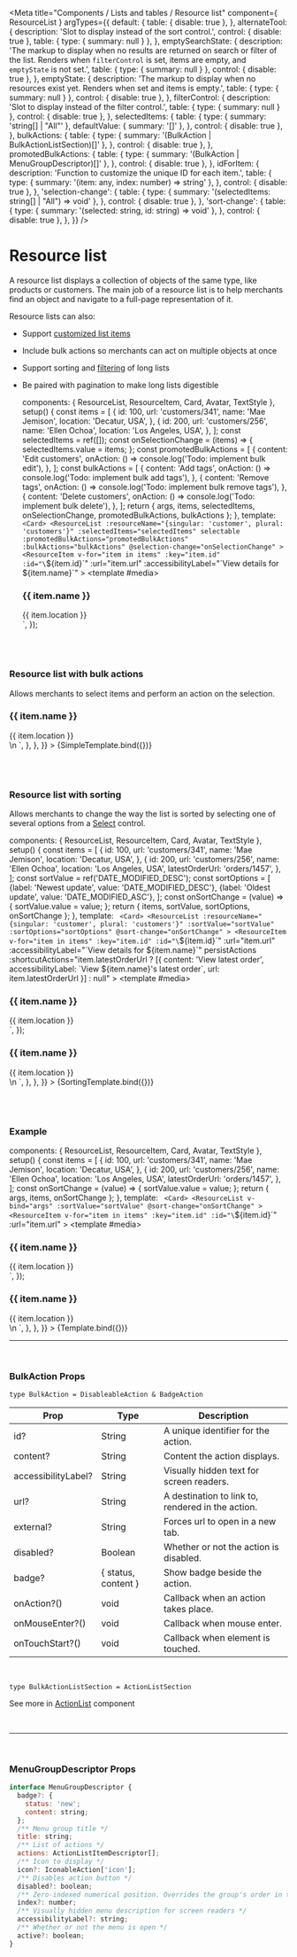 
<Meta
  title="Components / Lists and tables / Resource list"
  component={ ResourceList }
  argTypes={{
    default: {
      table: { disable: true },
    },
    alternateTool: {
      description: 'Slot to display instead of the sort control.',
      control: { disable: true },
      table: { type: { summary: null } },
    },
    emptySearchState: {
      description: 'The markup to display when no results are returned on search or filter of the list. Renders when `filterControl` is set, items are empty, and `emptyState` is not set.',
      table: { type: { summary: null } },
      control: { disable: true },
    },
    emptyState: {
      description: 'The markup to display when no resources exist yet. Renders when set and items is empty.',
      table: { type: { summary: null } },
      control: { disable: true },
    },
    filterControl: {
      description: 'Slot to display instead of the filter control.',
      table: { type: { summary: null } },
      control: { disable: true },
    },
    selectedItems: {
      table: {
        type: { summary: 'string[] | "All"' },
        defaultValue: { summary: '[]' },
      },
      control: { disable: true },
    },
    bulkActions: {
      table: {
        type: { summary: '(BulkAction | BulkActionListSection)[]' },
      },
      control: { disable: true },
    },
    promotedBulkActions: {
      table: {
        type: { summary: '(BulkAction | MenuGroupDescriptor)[]' },
      },
      control: { disable: true },
    },
    idForItem: {
      description: 'Function to customize the unique ID for each item.',
      table: {
        type: { summary: '(item: any, index: number) => string' },
      },
      control: { disable: true },
    },
    'selection-change': {
      table: {
        type: { summary: '(selectedItems: string[] | "All") => void' },
      },
      control: { disable: true },
    },
    'sort-change': {
      table: {
        type: { summary: '(selected: string, id: string) => void' },
      },
      control: { disable: true },
    },
  }}
/>

# Resource list

A resource list displays a collection of objects of the same type, like products or customers. The main job of a resource list is to help merchants find an object and navigate to a full-page representation of it.

Resource lists can also:

- Support [customized list items](./?path=/docs/components-lists-and-tables-resource-item--basic)
- Include bulk actions so merchants can act on multiple objects at once
- Support sorting and [filtering](./?path=/docs/components-lists-and-tables-filters) of long lists
- Be paired with pagination to make long lists digestible

  components: { ResourceList, ResourceItem, Card, Avatar, TextStyle },
  setup() {
    const items = [
      {
        id: 100,
        url: 'customers/341',
        name: 'Mae Jemison',
        location: 'Decatur, USA',
      },
      {
        id: 200,
        url: 'customers/256',
        name: 'Ellen Ochoa',
        location: 'Los Angeles, USA',
      },
    ];
    const selectedItems = ref([]);
    const onSelectionChange = (items) => {
      selectedItems.value = items;
    };
    const promotedBulkActions = [
      {
        content: 'Edit customers',
        onAction: () => console.log('Todo: implement bulk edit'),
      },
    ];
    const bulkActions = [
      {
        content: 'Add tags',
        onAction: () => console.log('Todo: implement bulk add tags'),
      },
      {
        content: 'Remove tags',
        onAction: () => console.log('Todo: implement bulk remove tags'),
      },
      {
        content: 'Delete customers',
        onAction: () => console.log('Todo: implement bulk delete'),
      },
    ];
    return { args, items, selectedItems, onSelectionChange, promotedBulkActions, bulkActions };
  },
  template: `
    <Card>
      <ResourceList
        :resourceName="{singular: 'customer', plural: 'customers'}"
        :selectedItems="selectedItems"
        selectable
        :promotedBulkActions="promotedBulkActions"
        :bulkActions="bulkActions"
        @selection-change="onSelectionChange"
      >
        <ResourceItem
          v-for="item in items"
          :key="item.id"
          :id="\`\${item.id}\`"
          :url="item.url"
          :accessibilityLabel="\`View details for \${item.name}\`"
        >
          <template #media>
            <Avatar customer size="medium" :name="item.name" />
          </template>
          <h3>
            <TextStyle variation="strong">{{ item.name }}</TextStyle>
          </h3>
          <div>{{ item.location }}</div>
        </ResourceItem>
      </ResourceList>
    </Card>
  `,
});

<br/><br/>

### Resource list with bulk actions

Allows merchants to select items and perform an action on the selection.

<Canvas>
  <Story
    name="With bulk actions"
    height="240px"
    inline={false}
    args={{
    }}
    parameters={{
      docs: {
        source: {
          state: 'close',
          code: dedent`
            <Card>
              <ResourceList
                :resourceName="{singular: 'customer', plural: 'customers'}"
                :selectedItems="selectedItems"
                selectable
                :promotedBulkActions="promotedBulkActions"
                :bulkActions="bulkActions"
                @selection-change="onSelectionChange"
              >
                <ResourceItem
                  v-for="item in items"
                  :key="item.id"
                  :id="\`\${item.id}\`"
                  :url="item.url"
                  :accessibilityLabel="\`View details for \${item.name}\`"
                >
                  <template #media>
                    <Avatar customer size="medium" :name="item.name" />
                  </template>
                  <h3>
                    <TextStyle variation="strong">{{ item.name }}</TextStyle>
                  </h3>
                  <div>{{ item.location }}</div>
                </ResourceItem>
              </ResourceList>
            </Card>\n
            <script setup>
              const items = [
                {
                  id: 100,
                  url: 'customers/341',
                  name: 'Mae Jemison',
                  location: 'Decatur, USA',
                },
                {
                  id: 200,
                  url: 'customers/256',
                  name: 'Ellen Ochoa',
                  location: 'Los Angeles, USA',
                },
              ];
              const selectedItems = ref([]);
              const onSelectionChange = (items) => {
                selectedItems.value = items;
              };
              const promotedBulkActions = [
                {
                  content: 'Edit customers',
                  onAction: () => console.log('Todo: implement bulk edit'),
                },
              ];
              const bulkActions = [
                {
                  content: 'Add tags',
                  onAction: () => console.log('Todo: implement bulk add tags'),
                },
                {
                  content: 'Remove tags',
                  onAction: () => console.log('Todo: implement bulk remove tags'),
                },
                {
                  content: 'Delete customers',
                  onAction: () => console.log('Todo: implement bulk delete'),
                },
              ];
            </script>
          `,
        },
      },
    }}
  >
    {SimpleTemplate.bind({})}
  </Story>
</Canvas>

<br/><br/>

### Resource list with sorting

Allows merchants to change the way the list is sorted by selecting one of several options from a [Select](./?path=/docs/components-forms-select) control.

  components: { ResourceList, ResourceItem, Card, Avatar, TextStyle },
  setup() {
    const items = [
      {
        id: 100,
        url: 'customers/341',
        name: 'Mae Jemison',
        location: 'Decatur, USA',
      },
      {
        id: 200,
        url: 'customers/256',
        name: 'Ellen Ochoa',
        location: 'Los Angeles, USA',
        latestOrderUrl: 'orders/1457',
      },
    ];
    const sortValue = ref('DATE_MODIFIED_DESC');
    const sortOptions = [
      {label: 'Newest update', value: 'DATE_MODIFIED_DESC'},
      {label: 'Oldest update', value: 'DATE_MODIFIED_ASC'},
    ];
    const onSortChange = (value) => {
      sortValue.value = value;
    };
    return { items, sortValue, sortOptions, onSortChange };
  },
  template: `
    <Card>
      <ResourceList
        :resourceName="{singular: 'customer', plural: 'customers'}"
        :sortValue="sortValue"
        :sortOptions="sortOptions"
        @sort-change="onSortChange"
      >
        <ResourceItem
          v-for="item in items"
          :key="item.id"
          :id="\`\${item.id}\`"
          :url="item.url"
          :accessibilityLabel="\`View details for \${item.name}\`"
          persistActions
          :shortcutActions="item.latestOrderUrl
            ? [{
              content: 'View latest order',
              accessibilityLabel: \`View \${item.name}'s latest order\`,
              url: item.latestOrderUrl
            }]
            : null"
        >
          <template #media>
            <Avatar customer size="medium" :name="item.name" />
          </template>
          <h3>
            <TextStyle variation="strong">{{ item.name }}</TextStyle>
          </h3>
          <div>{{ item.location }}</div>
        </ResourceItem>
      </ResourceList>
    </Card>
  `,
});

<Canvas>
  <Story
    name="With sorting"
    height="240px"
    inline={false}
    parameters={{
      docs: {
        source: {
          state: 'close',
          code: dedent`
            <Card>
              <ResourceList
                :resourceName="{singular: 'customer', plural: 'customers'}"
                :sortValue="sortValue"
                :sortOptions="sortOptions"
                @sort-change="onSortChange"
              >
                <ResourceItem
                  v-for="item in items"
                  :key="item.id"
                  :id="\`\${item.id}\`"
                  :url="item.url"
                  :accessibilityLabel="\`View details for \${item.name}\`"
                  persistActions
                  :shortcutActions="item.latestOrderUrl
                    ? [{
                      content: 'View latest order',
                      accessibilityLabel: \`View \${item.name}'s latest order\`,
                      url: item.latestOrderUrl
                    }]
                    : null"
                >
                  <template #media>
                    <Avatar customer size="medium" :name="item.name" />
                  </template>
                  <h3>
                    <TextStyle variation="strong">{{ item.name }}</TextStyle>
                  </h3>
                  <div>{{ item.location }}</div>
                </ResourceItem>
              </ResourceList>
            </Card>\n
            <script setup>
              const items = [
                {
                  id: 100,
                  url: 'customers/341',
                  name: 'Mae Jemison',
                  location: 'Decatur, USA',
                },
                {
                  id: 200,
                  url: 'customers/256',
                  name: 'Ellen Ochoa',
                  location: 'Los Angeles, USA',
                },
              ];
              const sortValue = ref('DATE_MODIFIED_DESC');
              const sortOptions = [
                {label: 'Newest update', value: 'DATE_MODIFIED_DESC'},
                {label: 'Oldest update', value: 'DATE_MODIFIED_ASC'},
              ];
              const onSortChange = (value) => {
                sortValue.value = value;
              };
            </script>
          `,
        },
      },
    }}
  >
    {SortingTemplate.bind({})}
  </Story>
</Canvas>

<br/><br/>

### Example

  components: { ResourceList, ResourceItem, Card, Avatar, TextStyle },
  setup() {
    const items = [
      {
        id: 100,
        url: 'customers/341',
        name: 'Mae Jemison',
        location: 'Decatur, USA',
      },
      {
        id: 200,
        url: 'customers/256',
        name: 'Ellen Ochoa',
        location: 'Los Angeles, USA',
        latestOrderUrl: 'orders/1457',
      },
    ];
    const onSortChange = (value) => {
      sortValue.value = value;
    };
    return { args, items, onSortChange };
  },
  template: `
    <Card>
      <ResourceList
        v-bind="args"
        :sortValue="sortValue"
        @sort-change="onSortChange"
      >
        <ResourceItem
          v-for="item in items"
          :key="item.id"
          :id="\`\${item.id}\`"
          :url="item.url"
        >
          <template #media>
            <Avatar customer size="medium" :name="item.name" />
          </template>
          <h3>
            <TextStyle variation="strong">{{ item.name }}</TextStyle>
          </h3>
          <div>{{ item.location }}</div>
        </ResourceItem>
      </ResourceList>
    </Card>
  `,
});

<Canvas>
  <Story
    name="Resource list"
    height="240px"
    inline={false}
    args={{
      resourceName: { singular: 'customer', plural: 'customers' },
      sortOptions: [
        {label: 'Newest update', value: 'DATE_MODIFIED_DESC'},
        {label: 'Oldest update', value: 'DATE_MODIFIED_ASC'},
      ],
    }}
    parameters={{
      docs: {
        source: {
          state: 'close',
          code: dedent`
            <Card>
              <ResourceList
                :resourceName="{singular: 'customer', plural: 'customers'}"
                :sortValue="sortValue"
              >
                <ResourceItem
                  v-for="item in items"
                  :key="item.id"
                  :id="\`\${item.id}\`"
                  :url="item.url"
                >
                  <template #media>
                    <Avatar customer size="medium" :name="item.name" />
                  </template>
                  <h3>
                    <TextStyle variation="strong">{{ item.name }}</TextStyle>
                  </h3>
                  <div>{{ item.location }}</div>
                </ResourceItem>
              </ResourceList>
            </Card>\n
            <script setup>
              const items = [
                {
                  id: 100,
                  url: 'customers/341',
                  name: 'Mae Jemison',
                  location: 'Decatur, USA',
                },
                {
                  id: 200,
                  url: 'customers/256',
                  name: 'Ellen Ochoa',
                  location: 'Los Angeles, USA',
                },
              ];
              const sortValue = ref('DATE_MODIFIED_DESC');
              const sortOptions = [
                {label: 'Newest update', value: 'DATE_MODIFIED_DESC'},
                {label: 'Oldest update', value: 'DATE_MODIFIED_ASC'},
              ];
              const onSortChange = (value) => {
                sortValue.value = value;
              };
            </script>
          `,
        },
      },
    }}
  >
    {Template.bind({})}
  </Story>
</Canvas>

<ArgsTable story="Resource list"/>

---
<br/>

### **BulkAction Props**

`type BulkAction = DisableableAction & BadgeAction`

| Prop             | Type                          | Description     |
| ---------------- | ----------------------------- | --------------- |
| id?              | String               | A unique identifier for the action. |
| content?         | String               | Content the action displays. |
| accessibilityLabel?  | String           | Visually hidden text for screen readers. |
| url?             | String               | A destination to link to, rendered in the action. |
| external?        | String               | Forces url to open in a new tab. |
| disabled?        | Boolean              | Whether or not the action is disabled. |
| badge?           | { status, content }  | Show badge beside the action. |
| onAction?()      | void                 | Callback when an action takes place. |
| onMouseEnter?()  | void                 | Callback when mouse enter. |
| onTouchStart?()  | void                 | Callback when element is touched. |

<br/>

`type BulkActionListSection = ActionListSection`

See more in [ActionList](./?path=/docs/components-actions-action-list--action-list) component

<br/>

---
<br/>

### **MenuGroupDescriptor Props**

```js
interface MenuGroupDescriptor {
  badge?: {
    status: 'new';
    content: string;
  };
  /** Menu group title */
  title: string;
  /** List of actions */
  actions: ActionListItemDescriptor[];
  /** Icon to display */
  icon?: IconableAction['icon'];
  /** Disables action button */
  disabled?: boolean;
  /** Zero-indexed numerical position. Overrides the group's order in the menu. */
  index?: number;
  /** Visually hidden menu description for screen readers */
  accessibilityLabel?: string;
  /** Whether or not the menu is open */
  active?: boolean;
}
```

